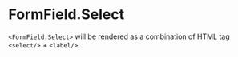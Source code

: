 
<Meta of={Stories} />

# FormField.Select

`<FormField.Select>` will be rendered as a combination of HTML tag `<select/>` + `<label/>`.

<Canvas of={Stories.Default} />

<Controls />
